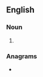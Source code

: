==English==

===Noun===
{{head|en|noun form}}

# {{plural of|lambic|lang=en}}

===Anagrams===
* {{anagrams|en|a=abcilms|cimbals}}